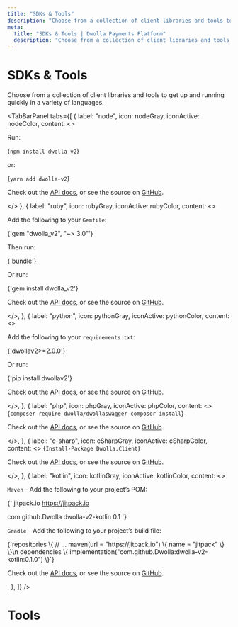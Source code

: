 ```yaml
---
title: "SDKs & Tools"
description: "Choose from a collection of client libraries and tools to get up and running quickly in a variety of languages."
meta:
  title: "SDKs & Tools | Dwolla Payments Platform"
  description: "Choose from a collection of client libraries and tools to get up and running quickly in a variety of languages."
---
```



# SDKs & Tools

Choose from a collection of client libraries and tools to get up and running quickly in a variety of languages.

<TabBarPanel
  tabs={[
    {
      label: "node",
      icon: nodeGray,
      iconActive: nodeColor,
      content: <>
        <p>Run:</p>
        <CodeExamples>
          <CodeExample language="bash">
            {`npm install dwolla-v2`}
          </CodeExample>
        </CodeExamples>
        <p>or:</p>
        <CodeExamples>
          <CodeExample language="bash">
            {`yarn add dwolla-v2`}
          </CodeExample>
        </CodeExamples>
        <p>Check out the <a href="https://developers.dwolla.com/api-reference/sdks/node-js" target="_blank">API docs</a>, or see the source on <a href="https://github.com/Dwolla/dwolla-v2-node" target="_blank" rel="noopener noreferrer">GitHub</a>.</p>
      </>
    },
    {
      label: "ruby",
      icon: rubyGray,
      iconActive: rubyColor,
      content: <>
        <p>Add the following to your <code>Gemfile</code>:</p>
        <CodeExamples>
          <CodeExample language="ruby">
            {'gem "dwolla_v2", "~> 3.0"'}
          </CodeExample>
        </CodeExamples>
        <p>Then run:</p>
        <CodeExamples>
          <CodeExample language="bash">
            {'bundle'}
          </CodeExample>
        </CodeExamples>
        <p>Or run:</p>
        <CodeExamples>
          <CodeExample language="bash">
            {'gem install dwolla_v2'}
          </CodeExample>
        </CodeExamples>
        <p>Check out the <a href="https://developers.dwolla.com/api-reference/sdks/ruby" target="_blank">API docs</a>, or see the source on <a href="https://github.com/Dwolla/dwolla-v2-ruby" target="_blank" rel="noopener noreferrer">GitHub</a>.</p>
      </>,
    },
    {
      label: "python",
      icon: pythonGray,
      iconActive: pythonColor,
      content: <>
        <p>Add the following to your <code>requirements.txt</code>:</p>
        <CodeExamples>
          <CodeExample language="plaintext">
            {'dwollav2>=2.0.0'}
          </CodeExample>
        </CodeExamples>
        <p>Or run:</p>
        <CodeExamples>
          <CodeExample language="bash">
            {'pip install dwollav2'}
          </CodeExample>
        </CodeExamples>
        <p>Check out the <a href="https://developers.dwolla.com/api-reference/sdks/python" target="_blank">API docs</a>, or see the source on <a href="https://github.com/Dwolla/dwolla-v2-python" target="_blank" rel="noopener noreferrer">GitHub</a>.</p>
      </>,
    },
    {
      label: "php",
      icon: phpGray,
      iconActive: phpColor,
      content: <>
        <CodeExamples>
          <CodeExample language="bash">
            {`composer require dwolla/dwollaswagger
composer install`}
          </CodeExample>
        </CodeExamples>
        <p>Check out the <a href="https://developers.dwolla.com/api-reference/sdks/php" target="_blank">API docs</a>, or see the source on <a href="https://github.com/Dwolla/dwolla-swagger-php" target="_blank" rel="noopener noreferrer">GitHub</a>.</p>
      </>,
    },
    {
      label: "c-sharp",
      icon: cSharpGray,
      iconActive: cSharpColor,
      content: <>
        <CodeExamples>
          <CodeExample language="bash">
            {`Install-Package Dwolla.Client`}
          </CodeExample>
        </CodeExamples>
        <p>Check out the <a href="https://developers.dwolla.com/api-reference/sdks/c-sharp" target="_blank">API docs</a>, or see the source on <a href="https://github.com/Dwolla/dwolla-v2-csharp" target="_blank" rel="noopener noreferrer">GitHub</a>.</p>
      </>,
    },
    {
      label: "kotlin",
      icon: kotlinGray,
      iconActive: kotlinColor,
      content: <>
        <p><code>Maven</code> - Add the following to your project&rsquo;s POM:</p>
        <CodeExamples>
          <CodeExample language="xml">
            {`<repositories>
  <repository>
    <id>jitpack.io</id>
    <url>https://jitpack.io</url>
  </repository>
</repositories>

<dependency>
  <groupId>com.github.Dwolla</groupId>
  <artifactId>dwolla-v2-kotlin</artifactId>
  <version>0.1</version>
</dependency>`}
          </CodeExample>
        </CodeExamples>
        <p><code>Gradle</code> - Add the following to your project&rsquo;s build file:</p>
        <CodeExamples>
          <CodeExample language="kotlin">
            {`repositories \{
  // ...
  maven(url = "https://jitpack.io") \{
    name = "jitpack"
  \}
\}\n
dependencies \{
  implementation("com.github.Dwolla:dwolla-v2-kotlin:0.1.0")
\}`}
          </CodeExample>
        </CodeExamples>
        <p>Check out the <a href="https://developers.dwolla.com/api-reference/sdks/kotlin" target="_blank">API docs</a>, or see the source on <a href="https://github.com/Dwolla/dwolla-v2-kotlin" target="_blank" rel="noopener noreferrer">GitHub</a>.</p>
      </>,
    },
  ]}
/>

# Tools

<CardGrid variant="default" maxColumns={3}>
  <Card
    icon={webhookProvisionerIcon}
    link={{
      href: "https://github.com/Dwolla/webhook-provisioner",
      external: true,
    }}
    topic="Webhook Provisioner"
    description="Lambda functions to create, update, and delete partner-specific webhook SQS queues and Lambda handlers using code from webhook-handler."
  />
  <Card
    icon={webhookHandlerIcon}
    link={{ href: "https://github.com/Dwolla/webhook-handler", external: true }}
    topic="Webhook Handler"
    description="An AWS Lambda function that POSTs Dwolla webhook Events to partner APIs and sends the result to SQS."
  />
  <Card
    icon={webhookReceiverIcon}
    link={{
      href: "https://github.com/Dwolla/webhook-receiver",
      external: true,
    }}
    topic="Webhook Receiver"
    description="This sample app shows how to create a Dwolla Webhook Subscription and verify its signature."
  />
  <Card
    icon={sqsMvIcon}
    link={{ href: "https://github.com/Dwolla/sqs-mv", external: true }}
    topic="SQS-MV"
    description="An AWS Lambda function that moves SQS messages from one queue to another."
  />
  <Card
    icon={postmanIcon}
    link={{
      href: "https://app.getpostman.com/run-collection/e946a89ed19313cce582",
      external: true,
    }}
    topic="Postman Collection"
    description="All individual Dwolla requests grouped into a single Postman collection for testing."
  />
</CardGrid>
